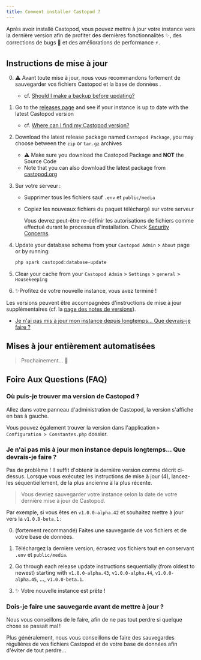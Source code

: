 ```yaml
---
title: Comment installer Castopod ?
---
```



Après avoir installé Castopod, vous pouvez mettre à jour votre instance vers la
dernière version afin de profiter des dernières fonctionnalités ✨, des
corrections de bugs 🐛 et des améliorations de performance ⚡.

## Instructions de mise à jour

0. ⚠️ Avant toute mise à jour, nous vous recommandons fortement de sauvegarder
   vos fichiers Castopod et la base de données .

   - cf.
     [Should I make a backup before updating?](#should-i-make-a-backup-before-updating)

1. Go to the
   [releases page](https://code.castopod.org/adaures/castopod/-/releases) and
   see if your instance is up to date with the latest Castopod version

   - cf.
     [Where can I find my Castopod version?](#where-can-i-find-my-castopod-version)

2. Download the latest release package named `Castopod Package`, you may choose
   between the `zip` or `tar.gz` archives

   - ⚠️ Make sure you download the Castopod Package and **NOT** the Source Code
   - Note that you can also download the latest package from
     [castopod.org](https://castopod.org/)

3. Sur votre serveur :

   - Supprimer tous les fichiers sauf `.env` et `public/media`
   - Copiez les nouveaux fichiers du paquet téléchargé sur votre serveur

     <Aside>

     Vous devrez peut-être re-définir les autorisations de fichiers comme
     effectué durant le processus d'installation. Check
     [Security Concerns](./security.md).

     </Aside>

4. Update your database schema from your `Castopod Admin` > `About` page or by
   running:

   ```bash
   php spark castopod:database-update
   ```

5. Clear your cache from your `Castopod Admin` > `Settings` > `general` >
   `Housekeeping`

6. ✨Profitez de votre nouvelle instance, vous avez terminé !

<Aside>

Les versions peuvent être accompagnées d'instructions de mise à jour
supplémentaires (cf. la
[page des notes de versions](https://code.castopod.org/adaures/castopod/-/releases)).

- [Je n'ai pas mis à jour mon instance depuis longtemps… Que devrais-je faire ?](#i-havent-updated-my-instance-in-a-long-time-what-should-i-do)

</Aside>

## Mises à jour entièrement automatisées

> Prochainement... 👀

## Foire Aux Questions (FAQ)

### Où puis-je trouver ma version de Castopod ?

Allez dans votre panneau d'administration de Castopod, la version s'affiche en
bas à gauche.

Vous pouvez également trouver la version dans l'application
`> Configuration > Constantes.php` dossier.

### Je n'ai pas mis à jour mon instance depuis longtemps… Que devrais-je faire ?

Pas de problème ! Il suffit d'obtenir la dernière version comme décrit
ci-dessus. Lorsque vous exécutez les instructions de mise à jour (4), lancez-les
séquentiellement, de la plus ancienne à la plus récente.

> Vous devriez sauvegarder votre instance selon la date de votre dernière mise à
> jour de Castopod.

Par exemple, si vous êtes en `v1.0.0-alpha.42` et souhaitez mettre à jour vers
la `v1.0.0-beta.1` :

0. (fortement recommandé) Faites une sauvegarde de vos fichiers et de votre base
   de données.

1. Téléchargez la dernière version, écrasez vos fichiers tout en conservant
   `.env` et `public/media`.

2. Go through each release update instructions sequentially (from oldest to
   newest) starting with `v1.0.0-alpha.43`, `v1.0.0-alpha.44`,
   `v1.0.0-alpha.45`, …, `v1.0.0-beta.1`.

3. ✨ Votre nouvelle instance est prête !

### Dois-je faire une sauvegarde avant de mettre à jour ?

Nous vous conseillons de le faire, afin de ne pas tout perdre si quelque chose
se passait mal !

Plus généralement, nous vous conseillons de faire des sauvegardes régulières de
vos fichiers Castopod et de votre base de données afin d'éviter de tout perdre…
